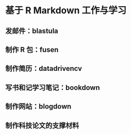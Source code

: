 # 基于 R Markdown 工作与学习 {#rmarkdown-working}

## 发邮件：blastula {#rmarkdown-email}

## 制作 R 包：fusen {#rmarkdown-package}

## 制作简历：datadrivencv {#rmarkdown-cv}

## 写书和记学习笔记：bookdown {#rmarkdown-bookdown}

## 制作网站：blogdown {#rmarkdown-blogdown}

## 制作科技论文的支撑材料 {#rmarkdown-paper}
